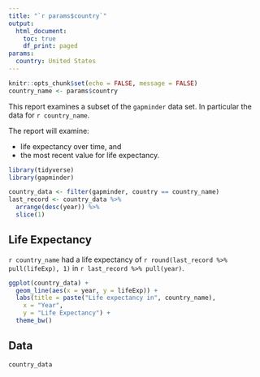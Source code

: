 ```yaml
---
title: "`r params$country`"
output:
  html_document: 
    toc: true
    df_print: paged
params:
  country: United States 
---
```


```r
knitr::opts_chunk$set(echo = FALSE, message = FALSE)
country_name <- params$country
```

This report examines a subset of the `gapminder` data set.  In particular the data for `r country_name`.

The report will examine:

* life expectancy over time, and 
* the most recent value for life expectancy.

```r
library(tidyverse)
library(gapminder)

country_data <- filter(gapminder, country == country_name)
last_record <- country_data %>%
  arrange(desc(year)) %>%
  slice(1)
```

## Life Expectancy

`r country_name` had a life expectancy of `r round(last_record %>% pull(lifeExp), 1)` in `r last_record %>% pull(year)`.

```r
ggplot(country_data) + 
  geom_line(aes(x = year, y = lifeExp)) +
  labs(title = paste("Life expectancy in", country_name),
    x = "Year",
    y = "Life Expectancy") +
  theme_bw()
```

## Data

```r
country_data
```

